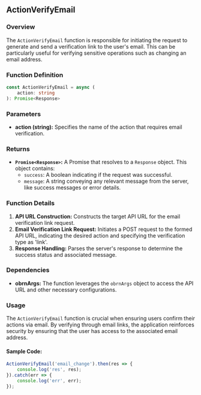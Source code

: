 ## ActionVerifyEmail

### Overview
The `ActionVerifyEmail` function is responsible for initiating the request to generate and send a verification link to the user's email. This can be particularly useful for verifying sensitive operations such as changing an email address.

### Function Definition
```typescript
const ActionVerifyEmail = async (
    action: string
): Promise<Response>
```

### Parameters
- **action (string):** Specifies the name of the action that requires email verification.

### Returns
- **`Promise<Response>`:** A Promise that resolves to a `Response` object. This object contains:
  - `success`: A boolean indicating if the request was successful.
  - `message`: A string conveying any relevant message from the server, like success messages or error details.

### Function Details
1. **API URL Construction:** Constructs the target API URL for the email verification link request.
2. **Email Verification Link Request:** Initiates a POST request to the formed API URL, indicating the desired action and specifying the verification type as 'link'.
3. **Response Handling:** Parses the server's response to determine the success status and associated message.

### Dependencies
- **obrnArgs:** The function leverages the `obrnArgs` object to access the API URL and other necessary configurations.

### Usage
The `ActionVerifyEmail` function is crucial when ensuring users confirm their actions via email. By verifying through email links, the application reinforces security by ensuring that the user has access to the associated email address. 

#### Sample Code:
```javascript
ActionVerifyEmail('email_change').then(res => {
    console.log('res', res);
}).catch(err => {
    console.log('err', err);
});
```